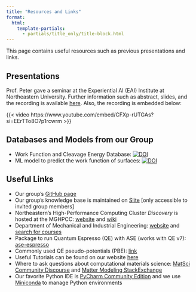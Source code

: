 ```yaml
---
title: "Resources and Links"
format:
  html:
    template-partials:
      - partials/title_only/title-block.html
---
```


This page contains useful resources such as previous presentations and links.

## Presentations

Prof. Peter gave a seminar at the Experiential AI (EAI) Institute at Northeastern University. Further information such
as abstract, slides, and the recording is available [here](https://ai.northeastern.edu/ai-events/how-ai-is-revolutionizing-the-discovery-of-materials/).
Also, the recording is embedded below:

{{< video https://www.youtube.com/embed/CFXp-rUTGAs?si=EErTTo8O7p1rcwrm >}}

## Databases and Models from our Group

- Work Function and Cleavage Energy Database: [![DOI](https://zenodo.org/badge/DOI/10.5281/zenodo.10381505.svg)](https://doi.org/10.5281/zenodo.10381505)
- ML model to predict the work function of surfaces: [![DOI](https://zenodo.org/badge/DOI/10.5281/zenodo.10449567.svg)](https://doi.org/10.5281/zenodo.10449567)

## Useful Links

- Our group's [GitHub page](https://github.com/d2r2group/)
- Our group's knowledge base is maintained on [Slite](https://northeastern.slite.com/app/docs/QGnVaGwujXCAwo/Group-Resources) [only accessible to invited group members]
- Northeastern's High-Performance Computing Cluster *Discovery* is hosted at the MGHPCC: [website](https://rc.northeastern.edu/) and [wiki](https://rc-docs.northeastern.edu)
- Department of Mechanical and Industrial Engineering: [website](https://mie.northeastern.edu/) and [search for courses](https://searchneu.com/NEU)
- Package to run Quantum Espresso (QE) with ASE (works with QE v7): [ase-espresso](https://github.com/peterschindler/ase-espresso)
- Commonly used QE pseudo-potentials (PBE): [link](https://github.com/peterschindler/PSPs)
- Useful Tutorials can be found on our website [here](/content/teaching.html#other-courses-and-tutorials)
- Where to ask questions about computational materials science: [MatSci Community Discourse](https://matsci.org/) and [Matter Modeling StackExchange](https://mattermodeling.stackexchange.com/)
- Our favorite Python IDE is [PyCharm Community Edition](https://www.jetbrains.com/pycharm/) and we use [Miniconda](https://docs.conda.io/projects/miniconda/en/latest/miniconda-install.html) to manage Python environments
